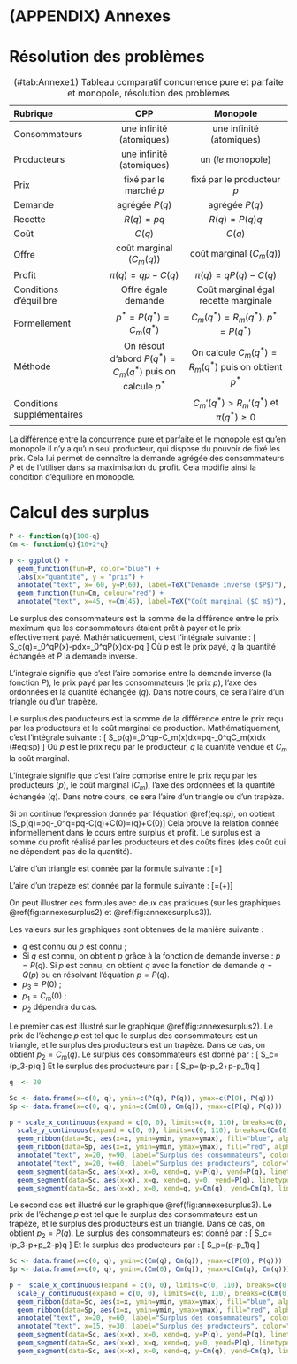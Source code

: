 # (APPENDIX) Annexes {-} 

# Résolution des problèmes



Table: (\#tab:Annexe1) Tableau comparatif concurrence pure et parfaite et monopole, résolution des problèmes

|  Rubrique |  CPP    | Monopole
|:----------|:-------:|:----------:|
| Consommateurs | une infinité (atomiques) |  une infinité (atomiques) |
| Producteurs | une infinité (atomiques)| un (*le* monopole) |
| Prix | fixé par le marché $p$ | fixé par le producteur $p$ |
| Demande | agrégée $P(q)$ | agrégée $P(q)$ |
| Recette | $R(q)=pq$ | $R(q)=P(q)q$ | 
| Coût  | $C(q)$ | $C(q)$ |
| Offre | coût marginal ($C_m(q)$) | coût marginal ($C_m(q)$)|
| Profit | $\pi(q)=qp-C(q)$ | $\pi(q)=qP(q)-C(q)$ |
| Conditions d'équilibre | Offre égale demande | Coût marginal égal recette marginale |
| Formellement | $p^*=P(q^*)=C_m(q^*)$  | $C_m(q^*)=R_m(q^*)$, $p^*=P(q^*)$ | 
| Méthode | On résout d'abord $P(q^*)=C_m(q^*)$ puis on calcule $p^*$ | On calcule $C_m(q^*)=R_m(q^*)$ puis on obtient $p^*$ |
| Conditions supplémentaires |  | $C_m'(q^*)>R_m'(q^*)$ et $\pi(q^*) \geq 0$ |

La différence entre la concurrence pure et parfaite et le monopole est qu'en monopole il n'y a qu'un seul producteur, qui dispose du pouvoir de fixé les prix.
Cela lui permet de connaître la demande agrégée des consommateurs $P$ et de l'utiliser dans sa maximisation du profit.
Cela modifie ainsi la condition d'équilibre en monopole.

# Calcul des surplus


```r
P <- function(q){100-q}
Cm <- function(q){10+2*q}

p <- ggplot() +
  geom_function(fun=P, color="blue") +
  labs(x="quantité", y = "prix") +
  annotate("text", x= 60, y=P(60), label=TeX("Demande inverse ($P$)"), color="blue") +
  geom_function(fun=Cm, colour="red") +
  annotate("text", x=45, y=Cm(45), label=TeX("Coût marginal ($C_m$)"), color="red")

```


::: {.definition name="Surplus des consommateurs."}
Le surplus des consommateurs est la somme de la différence entre le prix maximum que les consommateurs étaient prêt à payer et le prix effectivement payé.
Mathématiquement, c'est l'intégrale suivante :
\[
S_c(q)=\int_0^qP(x)-pdx=\int_0^qP(x)dx-pq
\]
Où $p$ est le prix payé, $q$ la quantité échangée  et $P$ la demande inverse.
:::

L'intégrale signifie que c'est l'aire comprise entre la demande inverse (la fonction $P$), le prix payé par les consommateurs (le prix $p$), l'axe des ordonnées et la quantité échangée ($q$).
Dans notre cours, ce sera l'aire d'un triangle ou d'un trapèze.

::: { .definition name="Surplus des producteurs"}
Le surplus des producteurs est la somme de la différence entre le prix reçu par les producteurs et le coût marginal de production.
Mathématiquement, c'est l'intégrale suivante :
\[
S_p(q)=\int_0^qp-C_m(x)dx=pq-\int_0^qC_m(x)dx (\#eq:sp)
\]
Où $p$ est le prix reçu par le producteur, $q$ la quantité vendue et $C_m$ la coût marginal.
:::
L'intégrale signifie que c'est l'aire comprise entre le prix reçu par les producteurs ($p$), le coût marginal ($C_m$),  l'axe des ordonnées et la quantité échangée ($q$).
Dans notre cours, ce sera l'aire d'un triangle ou d'un trapèze.

::: {.remark name="Lien entre surplus et profit"}
Si on continue l'expression donnée par l'équation \@ref(eq:sp), on obtient :
\[S_p(q)=pq-\left[C(x)\right]_0^q=pq-C(q)+C(0)=\pi(q)+C(0)\]
Cela prouve la relation donnée informellement dans le cours entre surplus et profit.
Le surplus est la somme du profit réalisé par les producteurs et des coûts fixes (des coût qui ne dépendent pas de la quantité).
:::

::: {.remark name="Aire d'un triangle"}
L'aire d'un triangle est donnée par la formule suivante :
\[\text{aire triangle}=\frac{1}{2}\times\text{base}\times\text{hauteur}\]
:::

::: {.remark name="Aire d'un trapèze"}
L'aire d'un trapèze est donnée par la formule suivante :
\[\text{aire trapèze}=\frac{1}{2}\times(\text{petite base}+\text{grande base})\times\text{hauteur}\]
:::

On peut illustrer ces formules avec deux cas pratiques (sur les graphiques \@ref(fig:annexesurplus2) et \@ref(fig:annexesurplus3)).

Les valeurs sur les graphiques sont obtenues de la manière suivante :

- $q$ est connu ou $p$ est connu ;
- Si $q$ est connu, on obtient $p$ grâce à la fonction de demande inverse : $p=P(q)$. 
Si $p$ est connu, on obtient $q$ avec la fonction de demande $q=Q(p)$ ou en résolvant l'équation $p=P(q)$.
- $p_3=P(0)$ ;
- $p_1=C_m(0)$ ;
- $p_2$ dépendra du cas.

Le premier cas est illustré sur le graphique \@ref(fig:annexesurplus2).
Le prix de l'échange $p$ est tel que le surplus des consommateurs est un triangle, et le surplus des producteurs est un trapèze.
Dans ce cas, on obtient $p_2= C_m(q)$.
Le surplus des consommateurs est donné par :
\[
S_c=\frac{1}{2}\times(p_3-p)\times q
\]
Et le surplus des producteurs par :
\[
S_p=\frac{1}{2}\times(p-p_2+p-p_1)\times q
\]



```r
q  <- 20 

Sc <- data.frame(x=c(0, q), ymin=c(P(q), P(q)), ymax=c(P(0), P(q)))
Sp <- data.frame(x=c(0, q), ymin=c(Cm(0), Cm(q)), ymax=c(P(q), P(q)))

p + scale_x_continuous(expand = c(0, 0), limits=c(0, 110), breaks=c(0, q), labels=c(0, TeX("$q$"))) +
  scale_y_continuous(expand = c(0, 0), limits=c(0, 110), breaks=c(Cm(0), Cm(q), P(q), P(0)), labels=c(TeX("$p_1$"), TeX("$p_2$"), TeX("$p$"), TeX("$p_3$"))) +
  geom_ribbon(data=Sc, aes(x=x, ymin=ymin, ymax=ymax), fill="blue", alpha=0.5) +
  geom_ribbon(data=Sp, aes(x=x, ymin=ymin, ymax=ymax), fill="red", alpha=0.5) +
  annotate("text", x=20, y=90, label="Surplus des consommateurs", color="blue") +
  annotate("text", x=20, y=60, label="Surplus des producteurs", color="red") +
  geom_segment(data=Sc, aes(x=x), x=0, xend=q, y=P(q), yend=P(q), linetype="dashed") +
  geom_segment(data=Sc, aes(x=x), x=q, xend=q, y=0, yend=P(q), linetype="dashed") +
  geom_segment(data=Sc, aes(x=x), x=0, xend=q, y=Cm(q), yend=Cm(q), linetype="dashed")
```


Le second cas est illustré sur le graphique \@ref(fig:annexesurplus3).
Le prix de l'échange $p$ est tel que le surplus des consommateurs est un trapèze, et le surplus des producteurs est un triangle.
Dans ce cas, on obtient $p_2= P(q)$.
Le surplus des consommateurs est donné par :
\[
S_c=\frac{1}{2}\times(p_3-p+p_2-p)\times q
\]
Et le surplus des producteurs par :
\[
S_p=\frac{1}{2}\times(p-p_1)\times q
\]

```r
Sc <- data.frame(x=c(0, q), ymin=c(Cm(q), Cm(q)), ymax=c(P(0), P(q)))
Sp <- data.frame(x=c(0, q), ymin=c(Cm(0), Cm(q)), ymax=c(Cm(q), Cm(q)))

p +  scale_x_continuous(expand = c(0, 0), limits=c(0, 110), breaks=c(0, q), labels=c(0, TeX("$q$"))) +
  scale_y_continuous(expand = c(0, 0), limits=c(0, 110), breaks=c(Cm(0), Cm(q), P(q), P(0)), labels=c(TeX("$p_1$"), TeX("$p$"), TeX("$p_2$"), TeX("$p_3$"))) +
  geom_ribbon(data=Sc, aes(x=x, ymin=ymin, ymax=ymax), fill="blue", alpha=0.5) +
  geom_ribbon(data=Sp, aes(x=x, ymin=ymin, ymax=ymax), fill="red", alpha=0.5) +
  annotate("text", x=20, y=60, label="Surplus des consommateurs", color="blue") +
  annotate("text", x=15, y=30, label="Surplus des producteurs", color="red") +
  geom_segment(data=Sc, aes(x=x), x=0, xend=q, y=P(q), yend=P(q), linetype="dashed") +
  geom_segment(data=Sc, aes(x=x), x=q, xend=q, y=0, yend=P(q), linetype="dashed") +
  geom_segment(data=Sc, aes(x=x), x=0, xend=q, y=Cm(q), yend=Cm(q), linetype="dashed")
```
